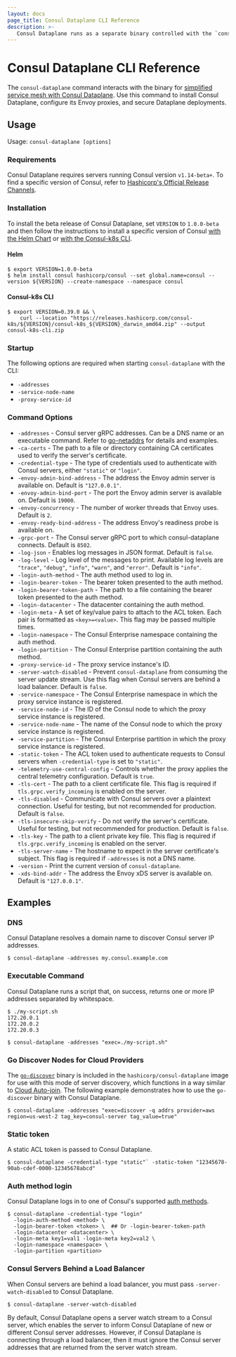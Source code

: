 ```yaml
---
layout: docs
page_title: Consul Dataplane CLI Reference
description: >-
   Consul Dataplane runs as a separate binary controlled with the `consul-dataplane` CLI command. Learn how to use this command to configure your dataplane on Kubernetes with this reference guide and example code.
---
```


# Consul Dataplane CLI Reference

The `consul-dataplane` command interacts with the binary for [simplified service mesh with Consul Dataplane](/consul/docs/k8s/dataplane/index). Use this command to install Consul Dataplane, configure its Envoy proxies, and secure Dataplane deployments.

## Usage

Usage: `consul-dataplane [options]`

### Requirements

Consul Dataplane requires servers running Consul version `v1.14-beta+`. To find a specific version of Consul, refer to [Hashicorp's Official Release Channels](https://www.hashicorp.com/official-release-channels).

### Installation

To install the beta release of Consul Dataplane, set `VERSION` to `1.0.0-beta` and then follow the instructions to install a specific version of Consul [with the Helm Chart](/docs/k8s/installation/install#install-consul) or [with the Consul-k8s CLI](/docs/k8s/installation/install-cli#install-a-previous-version).

#### Helm

```shell-session
$ export VERSION=1.0.0-beta
$ helm install consul hashicorp/consul --set global.name=consul --version ${VERSION} --create-namespace --namespace consul
```

#### Consul-k8s CLI

```shell-session
$ export VERSION=0.39.0 && \
    curl --location "https://releases.hashicorp.com/consul-k8s/${VERSION}/consul-k8s_${VERSION}_darwin_amd64.zip" --output consul-k8s-cli.zip
```

### Startup

The following options are required when starting `consul-dataplane` with the CLI:

- `-addresses`
- `-service-node-name`
- `-proxy-service-id`

### Command Options

- `-addresses` - Consul server gRPC addresses. Can be a DNS name or an executable command. Refer to [go-netaddrs](https://github.com/hashicorp/go-netaddrs#summary) for details and examples.
- `-ca-certs` - The path to a file or directory containing CA certificates used to verify the server's certificate.
- `-credential-type` - The type of credentials used to authenticate with Consul servers, either `"static"` or `"login"`.
- `-envoy-admin-bind-address` - The address the Envoy admin server is available on. Default is `"127.0.0.1"`.
- `-envoy-admin-bind-port` - The port the Envoy admin server is available on. Default is `19000`.
- `-envoy-concurrency` - The number of worker threads that Envoy uses. Default is `2`.
- `-envoy-ready-bind-address` - The address Envoy's readiness probe is available on.
- `-grpc-port` - The Consul server gRPC port to which consul-dataplane connects. Default is `8502`.
- `-log-json` - Enables log messages in JSON format. Default is `false`.
- `-log-level` - Log level of the messages to print. Available log levels are `"trace"`, `"debug"`, `"info"`, `"warn"`, and `"error"`. Default is `"info"`.
- `-login-auth-method`  - The auth method used to log in.
- `-login-bearer-token` - The bearer token presented to the auth method.
- `-login-bearer-token-path` - The path to a file containing the bearer token presented to the auth method.
- `-login-datacenter` - The datacenter containing the auth method.
- `-login-meta` - A set of key/value pairs to attach to the ACL token. Each pair is formatted as `<key>=<value>`. This flag may be passed multiple times.
- `-login-namespace` <EnterpriseAlert inline /> - The Consul Enterprise namespace containing the auth method.
- `-login-partition` <EnterpriseAlert inline /> - The Consul Enterprise partition containing the auth method.
- `-proxy-service-id` - The proxy service instance's ID.
- `-server-watch-disabled` - Prevent `consul-dataplane` from consuming the server update stream. Use this flag when Consul servers are behind a load balancer. Default is `false`.
- `-service-namespace`  <EnterpriseAlert inline /> - The Consul Enterprise namespace in which the proxy service instance is registered.
- `-service-node-id` - The ID of the Consul node to which the proxy service instance is registered.
- `-service-node-name` - The name of the Consul node to which the proxy service instance is registered.
- `-service-partition` <EnterpriseAlert inline /> - The Consul Enterprise partition in which the proxy service instance is registered.
- `-static-token` - The ACL token used to authenticate requests to Consul servers when `-credential-type` is set to `"static"`.
- `-telemetry-use-central-config` - Controls whether the proxy applies the central telemetry configuration. Default is `true`.
- `-tls-cert` - The path to a client certificate file. This flag is required if `tls.grpc.verify_incoming` is enabled on the server.
- `-tls-disabled` - Communicate with Consul servers over a plaintext connection. Useful for testing, but not recommended for production. Default is `false`.
- `-tls-insecure-skip-verify` - Do not verify the server's certificate. Useful for testing, but not recommended for production. Default is `false`.
- `-tls-key` - The path to a client private key file. This flag is required if `tls.grpc.verify_incoming` is enabled on the server.
- `-tls-server-name` - The hostname to expect in the server certificate's subject. This flag is required if `-addresses` is not a DNS name.
- `-version` - Print the current version of `consul-dataplane`.
- `-xds-bind-addr` - The address the Envoy xDS server is available on. Default is `"127.0.0.1"`.

## Examples

### DNS

Consul Dataplane resolves a domain name to discover Consul server IP addresses.

  ```shell-session
  $ consul-dataplane -addresses my.consul.example.com
  ```

### Executable Command

Consul Dataplane runs a script that, on success, returns one or more IP addresses separated by whitespace.

  ```shell-session
  $ ./my-script.sh
  172.20.0.1
  172.20.0.2
  172.20.0.3

  $ consul-dataplane -addresses "exec=./my-script.sh"
  ```

### Go Discover Nodes for Cloud Providers

The [`go-discover`](https://github.com/hashicorp/go-discover) binary is included in the `hashicorp/consul-dataplane` image for use with this mode of server discovery, which functions in
  a way similar to [Cloud Auto-join](/consul/docs/install/cloud-auto-join). The
  following example demonstrates how to use the `go-discover` binary with Consul Dataplane.

  ```shell-session
  $ consul-dataplane -addresses "exec=discover -q addrs provider=aws region=us-west-2 tag_key=consul-server tag_value=true"
  ```

### Static token

A static ACL token is passed to Consul Dataplane.

  ```shell-session
  $ consul-dataplane -credential-type "static"` -static-token "12345678-90ab-cdef-0000-12345678abcd"
  ```

### Auth method login

Consul Dataplane logs in to one of Consul's supported [auth methods](/consul/docs/security/acl/auth-methods).

  ```shell-session
  $ consul-dataplane -credential-type "login"
    -login-auth-method <method> \
    -login-bearer-token <token> \  ## Or -login-bearer-token-path
    -login-datacenter <datacenter> \
    -login-meta key1=val1 -login-meta key2=val2 \
    -login-namespace <namespace> \
    -login-partition <partition>
  ```

### Consul Servers Behind a Load Balancer

When Consul servers are behind a load balancer, you must pass `-server-watch-disabled` to Consul
Dataplane.

```shell-session
$ consul-dataplane -server-watch-disabled
```

By default, Consul Dataplane opens a server watch stream to a Consul server, which enables the server
to inform Consul Dataplane of new or different Consul server addresses. However, if Consul Dataplane
is connecting through a load balancer, then it must ignore the Consul server addresses that are
returned from the server watch stream.